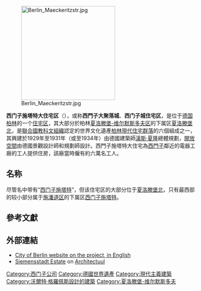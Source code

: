 [[Image:Berlin_Maeckeritzstr.jpg|250px]]

'''西门子施塔特大住宅区'''（{{lang-de|Großsiedlung Siemensstadt}}），或称'''西門子大聚落城'''、'''西门子城住宅区'''{{R|:1}}，是位于[[德国|德国]][[柏林|柏林]]的一个[[聚居地|住宅区]]，其大部分於柏林[[夏洛滕堡-维尔默斯多夫|夏洛滕堡-维尔默斯多夫区]]的下属区[[夏洛滕堡北|夏洛滕堡北]]，是[[聯合國教科文組織|聯合國教科文組織]]認定的世界文化遺產[[柏林現代住宅群落|柏林現代住宅群落]]的六個組成之一{{R|:2|p=23-24}}，其興建於1929年至1931年{{R|:2|p=24}}（或至1934年）{{R|BA}}由德國建築師[[漢斯·夏隆|漢斯·夏隆]]總體規劃，[[都市開放空間|開放空間]]由德國景觀設計師和規劃師{{Link-de|莱伯里切·米吉|Leberecht Migge}}設計。西門子施塔特大住宅為[[西門子|西門子]]鄰近的電器工廠的工人提供住房，該廠當時僱有約六萬名工人。

== 名称 ==
尽管名中带有“[[西门子施塔特|西门子施塔特]]”，但该住宅区的大部分位于[[夏洛滕堡北|夏洛滕堡北]]，只有最西部的较小部分属于[[施潘道|施潘道区]]的下属区[[西门子施塔特|西门子施塔特]]。

==參考文獻==

{{reflist|60em|refs=
<ref name="BA">{{cite book|author=Bauhaus-Archiv, Museum für Gestaltung|title=《Siedlungen der Berliner Moderne》|publisher=Deutscher Kunstverlag|date=2007|url=https://books.google.com.tw/books?hl=zh-TW&id=8xEWAQAAIAAJ|page=頁85|access-date=2016-03-26|archive-date=2019-06-03|archive-url=https://web.archive.org/web/20190603092600/https://books.google.com.tw/books?hl=zh-TW&id=8xEWAQAAIAAJ|dead-url=no}}</ref>

<ref name=":1">{{cite encyclopedia|author=羅小未|title=〈沙龍﹐H.〉|encyclopedia=《[[中国大百科全书|中国大百科全书]]》|volume=建築園林城市規劃|year=1988|publisher=中国大百科全书出版社|page=頁371||oclc=	885922854|isbn=	7500059973}}</ref>

<ref name=":2">{{cite book|author= Emily Pugh |title=《Architecture, Politics, and Identity in Divided Berlin》|date=2014|publisher=University of Pittsburgh Press|url=https://books.google.com.tw/books?id=DhuQAwAAQBAJ|isbn=0822979578|oclc= 906007279}}</ref>

}}

== 外部連結 ==
{{commons category|Berlin-Siemensstadt}}
* [https://web.archive.org/web/20080327024305/http://www.stadtentwicklung.berlin.de/denkmal/denkmale_in_berlin/en/weltkulturerbe/siedlungen/siemensstadt.shtml City of Berlin website on the project, in English]
* [http://architectuul.com/architecture/siemensstadt Siemensstadt Estate]{{Wayback|url=http://architectuul.com/architecture/siemensstadt |date=20130727085434 }} on [http://architectuul.com Architectuul]{{Wayback|url=http://architectuul.com/ |date=20130430064808 }}

{{coord|52.5383333333|N|13.28|E|source:dewiki_region:DE-BE_type:landmark|format=dms|display=title}}

{{西门子公司}}
{{Authority control}}
[[Category:西门子公司|Category:西门子公司]]
[[Category:德國世界遺產|Category:德國世界遺產]]
[[Category:現代主義建築|Category:現代主義建築]]
[[Category:沃爾特·格羅佩斯設計的建築|Category:沃爾特·格羅佩斯設計的建築]]
[[Category:夏洛滕堡-维尔默斯多夫|Category:夏洛滕堡-维尔默斯多夫]]